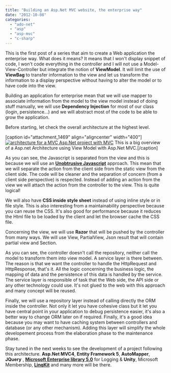 ```yaml
---
title: "Building an Asp.Net MVC website, the enterprise way"
date: "2012-10-08"
categories: 
  - "ado-net"
  - "asp"
  - "asp-mvc"
  - "c-sharp"
---
```


This is the first post of a series that aim to create a Web application the enterprise way. What does it means? It means that I won't display snippet of code, I won't code everything in the controller and I will not use a Model-View-Controller but integrate the notion of **ViewModel**. It will limit the use of **ViewBag** to transfer information to the view and let us transform the information to a display perspective without having to alter the model or to have code into the view.

Building an application for enterprise mean that we will use mapper to associate information from the model to the view model instead of doing stuff manually, we will use **Dependency Injection** for most of our class (login, persistence...) and we will abstract most of the code to be able to grow the application.

Before starting, let check the overall architecture at the highest level.

[caption id="attachment\_1469" align="aligncenter" width="400"][![](http://patrickdesjardins.com/blog/wp-content/uploads/2012/09/architecture-400x258.png "architecture for a MVC Asp.Net project with MVC")](http://patrickdesjardins.com/blog/building-a-asp-net-mvc-the-enterprise-way/architecture) This is a big overview of a Asp.net Architecture using View Model with Asp.Net MVC.[/caption]

As you can see, the Javascript is separated from the view and this is because we will use an **[Unobtrusive Javascript](http://en.wikipedia.org/wiki/Unobtrusive_JavaScript)** approach. This mean that we will separate the action from the client side from the static view from the client side. The code will be cleaner and the separation of concern (from a client side perspective) is respected. Instead of adding an action from the view we will attach the action from the controller to the view. This is quite logical!

We will also have **CSS inside style sheet** instead of using inline style or in file style. This is also interesting from a maintainability perspective because you can reuse the CSS. It's also good for performance because it reduces the Html file to be loaded by the client and let the browser cache the CSS file.

Concerning the view, we will use **Razor** that will be pushed by the controller from many ways. We will use View, PartialView, Json result that will contain partial view and Section.

As you can see, the controller doesn't call the repository, neither call the model to transform them into view model. A service layer is there between. The reason is that we want the controller to handle the HttpRequest and HttpResponse, that's it. All the logic concerning the business logic, the mapping of data and the persistence of this data is handled by the service. The service layer is responsible of task that the Web side, the API side or any other technology could use. It's not glued to the web with this approach and many concept will be reused.

Finally, we will use a repository layer instead of calling directly the ORM inside the controller. Not only it let you have cohesive class but it let you have central point in your application to debug persistence easier, it's also a better way to change ORM later on if required. Finally, it's a good idea because you may want to have caching system between controllers and database (or any other mechanism). Adding this layer will simplify the whole developement process from the elaboration phase to the maintenance phase.

Stay tuned in the next weeks to see the development of a project following this architecture. **Asp.Net MVC4**, **Entity Framework 5**, **AutoMapper**, **JQuery** , [**Microsoft Enterprise library 5.0**](http://msdn.microsoft.com/en-us/library/ff632023.aspx) for Logging & **Unity**, Microsoft Membership, [**LinqKit**](http://www.albahari.com/nutshell/linqkit.aspx) and many more will be there.
